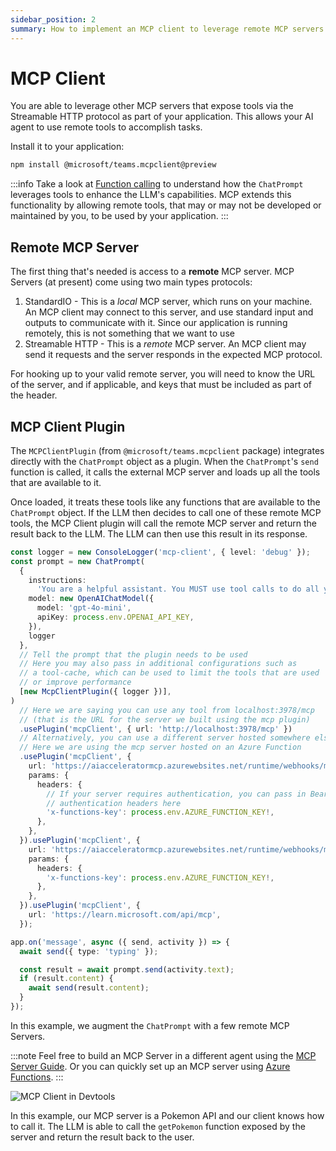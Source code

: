 ```yaml
---
sidebar_position: 2
summary: How to implement an MCP client to leverage remote MCP servers and their tools in your AI agent application.
---
```



# MCP Client

You are able to leverage other MCP servers that expose tools via the Streamable HTTP protocol as part of your application. This allows your AI agent to use remote tools to accomplish tasks.

Install it to your application:

```bash
npm install @microsoft/teams.mcpclient@preview
```

:::info
Take a look at [Function calling](../function-calling) to understand how the `ChatPrompt` leverages tools to enhance the LLM's capabilities. MCP extends this functionality by allowing remote tools, that may or may not be developed or maintained by you, to be used by your application.
:::

## Remote MCP Server

The first thing that's needed is access to a **remote** MCP server. MCP Servers (at present) come using two main types protocols:

1. StandardIO - This is a _local_ MCP server, which runs on your machine. An MCP client may connect to this server, and use standard input and outputs to communicate with it. Since our application is running remotely, this is not something that we want to use
2. Streamable HTTP - This is a _remote_ MCP server. An MCP client may send it requests and the server responds in the expected MCP protocol.

For hooking up to your valid remote server, you will need to know the URL of the server, and if applicable, and keys that must be included as part of the header.

## MCP Client Plugin

The `MCPClientPlugin` (from `@microsoft/teams.mcpclient` package) integrates directly with the `ChatPrompt` object as a plugin. When the `ChatPrompt`'s `send` function is called, it calls the external MCP server and loads up all the tools that are available to it.

Once loaded, it treats these tools like any functions that are available to the `ChatPrompt` object. If the LLM then decides to call one of these remote MCP tools, the MCP Client plugin will call the remote MCP server and return the result back to the LLM. The LLM can then use this result in its response.

```ts
const logger = new ConsoleLogger('mcp-client', { level: 'debug' });
const prompt = new ChatPrompt(
  {
    instructions:
      'You are a helpful assistant. You MUST use tool calls to do all your work.',
    model: new OpenAIChatModel({
      model: 'gpt-4o-mini',
      apiKey: process.env.OPENAI_API_KEY,
    }),
    logger
  },
  // Tell the prompt that the plugin needs to be used
  // Here you may also pass in additional configurations such as
  // a tool-cache, which can be used to limit the tools that are used
  // or improve performance
  [new McpClientPlugin({ logger })],
)
  // Here we are saying you can use any tool from localhost:3978/mcp
  // (that is the URL for the server we built using the mcp plugin)
  .usePlugin('mcpClient', { url: 'http://localhost:3978/mcp' })
  // Alternatively, you can use a different server hosted somewhere else
  // Here we are using the mcp server hosted on an Azure Function
  .usePlugin('mcpClient', {
    url: 'https://aiacceleratormcp.azurewebsites.net/runtime/webhooks/mcp/sse',
    params: {
      headers: {
        // If your server requires authentication, you can pass in Bearer or other
        // authentication headers here
        'x-functions-key': process.env.AZURE_FUNCTION_KEY!,
      },
    },
  }).usePlugin('mcpClient', {
    url: 'https://aiacceleratormcp.azurewebsites.net/runtime/webhooks/mcp/sse',
    params: {
      headers: {
        'x-functions-key': process.env.AZURE_FUNCTION_KEY!,
      },
    },
  }).usePlugin('mcpClient', {
    url: 'https://learn.microsoft.com/api/mcp',
  });

app.on('message', async ({ send, activity }) => {
  await send({ type: 'typing' });

  const result = await prompt.send(activity.text);
  if (result.content) {
    await send(result.content);
  }
});
```

In this example, we augment the `ChatPrompt` with a few remote MCP Servers.

:::note
Feel free to build an MCP Server in a different agent using the [MCP Server Guide](./mcp-server). Or you can quickly set up an MCP server using [Azure Functions](https://techcommunity.microsoft.com/blog/appsonazureblog/build-ai-agent-tools-using-remote-mcp-with-azure-functions/4401059).
:::

![MCP Client in Devtools](/screenshots/mcp-client-pokemon.gif)

In this example, our MCP server is a Pokemon API and our client knows how to call it. The LLM is able to call the `getPokemon` function exposed by the server and return the result back to the user.

